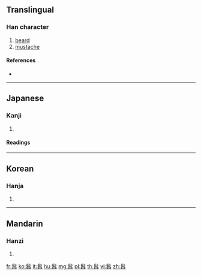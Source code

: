 {{character info/new}}
==Translingual==

===Han character===
{{Han char|rn=190|rad=髟|as=04|sn=14|four=|canj=SHBMM}}

# [[beard]]
# [[mustache]]

====References====
* {{Han ref|kx=1452.430|dkj=45375|dj=1983.190|hdz=74519.110|uh=9AE5|ud=39653}}

----

==Japanese==

===Kanji===
{{ja-kanji|grade=|rs=髟04}}

# {{defn|lang=ja|sort=髟04}}

====Readings====
{{ja-readings|on=[[ぜん]] (zen), [[ねん]] (nen)|kun=[[おおひげ]] (oohige)}}

----

==Korean==

===Hanja===
{{ko-hanja|hangeul=[[염]]|eumhun=|rv=yeom|mr=yŏm|y=yem}}

# {{defn|lang=ko|sort=髟04}}

----

==Mandarin==

===Hanzi===
{{cmn-hanzi|pin=[[rán]] ([[ran2]])|wg=jan<sup>2</sup>}}

# {{defn|lang=cmn|sort=髟04}}

[[fr:髥]]
[[ko:髥]]
[[it:髥]]
[[hu:髥]]
[[mg:髥]]
[[pl:髥]]
[[th:髥]]
[[vi:髥]]
[[zh:髥]]